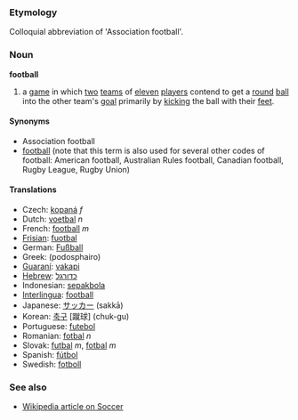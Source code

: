 ===Etymology===
Colloquial abbreviation of 'Association football'.

===Noun===
'''football'''

#a [[game]] in which [[two]] [[team]]s of [[eleven]] [[player]]s contend to get a [[round]] [[ball]] into the other team's [[goal]] primarily by [[kick]]ing the ball with their [[foot|feet]].

====Synonyms====
*Association football
*[[football]] (note that this term is also used for several other codes of football: American football, Australian Rules football, Canadian football, Rugby League, Rugby Union)

====Translations====
*Czech: [[kopaná]] ''f''
*Dutch: [[voetbal]] ''n''
*French: [[football]] ''m''
*[[Frisian]]: [[fuotbal]]
*German: [[Fußball]]
*Greek: (podosphairo)
*[[Guaraní]]: [[vakapi]]
*[[Hebrew]]: [[כדורגל]]
*Indonesian: [[sepakbola]]
*[[Interlingua]]: [[football]]
*Japanese: [[サッカー]] (sakkā)
*Korean: [[축구]] [蹴球] (chuk-gu)
*Portuguese: [[futebol]]
*Romanian: [[fotbal]] ''n''
*Slovak: [[futbal]] ''m'', [[fotbal]] ''m''
*Spanish: [[fútbol]]
*Swedish: [[fotboll]]

===See also===
* [[w:Soccer|Wikipedia article on Soccer]]